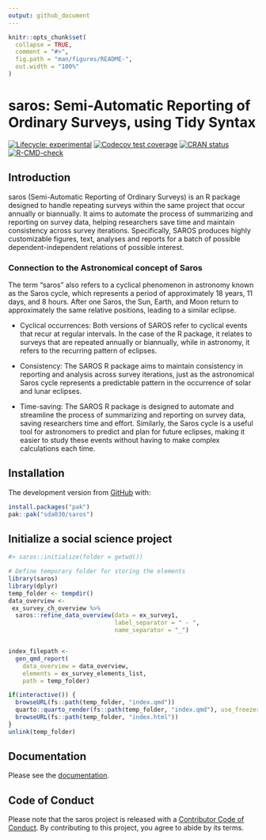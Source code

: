 ```yaml
---
output: github_document
---
```


<!-- README.md is generated from README.Rmd. Please edit that file -->

```r
knitr::opts_chunk$set(
  collapse = TRUE,
  comment = "#>",
  fig.path = "man/figures/README-",
  out.width = "100%"
)
```

# saros: Semi-Automatic Reporting of Ordinary Surveys, using Tidy Syntax

<!-- badges: start -->

[![Lifecycle: experimental](https://img.shields.io/badge/lifecycle-experimental-orange.svg)](https://lifecycle.r-lib.org/articles/stages.html#experimental)
[![Codecov test coverage](https://codecov.io/gh/NIFU-NO/saros/branch/main/graph/badge.svg)](https://app.codecov.io/gh/NIFU-NO/saros?branch=main)
[![CRAN status](https://www.r-pkg.org/badges/version/saros)](https://CRAN.R-project.org/package=SAROS)
[![R-CMD-check](https://github.com/NIFU-NO/saros/actions/workflows/R-CMD-check.yaml/badge.svg)](https://github.com/NIFU-NO/saros/actions/workflows/R-CMD-check.yaml)
<!-- badges: end -->

## Introduction
saros (Semi-Automatic Reporting of Ordinary Surveys) is an R package designed to handle repeating surveys within the same project that occur annually or biannually. It aims to automate the process of summarizing and reporting on survey data, helping researchers save time and maintain consistency across survey iterations. Specifically, SAROS produces highly customizable figures, text, analyses and reports for a batch of possible dependent-independent relations of possible interest.


### Connection to the Astronomical concept of Saros
The term "saros" also refers to a cyclical phenomenon in astronomy known as the Saros cycle, which represents a period of approximately 18 years, 11 days, and 8 hours. After one Saros, the Sun, Earth, and Moon return to approximately the same relative positions, leading to a similar eclipse.

* Cyclical occurrences: Both versions of SAROS refer to cyclical events that recur at regular intervals. In the case of the R package, it relates to surveys that are repeated annually or biannually, while in astronomy, it refers to the recurring pattern of eclipses.

* Consistency: The SAROS R package aims to maintain consistency in reporting and analysis across survey iterations, just as the astronomical Saros cycle represents a predictable pattern in the occurrence of solar and lunar eclipses.

* Time-saving: The SAROS R package is designed to automate and streamline the process of summarizing and reporting on survey data, saving researchers time and effort. Similarly, the Saros cycle is a useful tool for astronomers to predict and plan for future eclipses, making it easier to study these events without having to make complex calculations each time.



## Installation

The development version from [GitHub](https://github.com/) with:

``` r
install.packages("pak")
pak::pak("sda030/saros")
```


## Initialize a social science project

```r
#> saros::initialize(folder = getwd())
```


```r
# Define temporary folder for storing the elements
library(saros)
library(dplyr)
temp_folder <- tempdir()
data_overview <-
 ex_survey_ch_overview %>%
  saros::refine_data_overview(data = ex_survey1,
                              label_separator = " - ",
                              name_separator = "_")


index_filepath <-
  gen_qmd_report(
    data_overview = data_overview,
    elements = ex_survey_elements_list,
    path = temp_folder)

if(interactive()) {
  browseURL(fs::path(temp_folder, "index.qmd"))
  quarto::quarto_render(fs::path(temp_folder, "index.qmd"), use_freezer = TRUE, cache = TRUE)
  browseURL(fs::path(temp_folder, "index.html"))
}
unlink(temp_folder)
```



## Documentation
Please see the [documentation](https://NIFU-NO.github.io/saros/).

## Code of Conduct

Please note that the saros project is released with a [Contributor Code of Conduct](https://contributor-covenant.org/version/2/1/CODE_OF_CONDUCT.html). By contributing to this project, you agree to abide by its terms.
